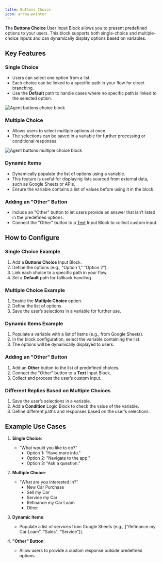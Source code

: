 ```yaml
---
title: Buttons Choice
icon: arrow-pointer
---
```


The **Buttons Choice** User Input Block allows you to present predefined options to your users. This block supports both single-choice and multiple-choice inputs and can dynamically display options based on variables.


## Key Features

### Single Choice
- Users can select one option from a list.  
- Each choice can be linked to a specific path in your flow for direct branching.  
- Use the **Default** path to handle cases where no specific path is linked to the selected option.

<Frame style={{ maxWidth: '800px' }}>
  <img src="/images/blocks/inputs/buttons-choice.png" alt="Agent buttons choice block" />
</Frame>

### Multiple Choice
- Allows users to select multiple options at once.  
- The selections can be saved in a variable for further processing or conditional responses.

<Frame style={{ maxWidth: '800px' }}>
  <img src="/images/blocks/inputs/buttons-multiple-choice.png" alt="Agent buttons multiple choice block" />
</Frame>

### Dynamic Items
- Dynamically populate the list of options using a variable.  
- This feature is useful for displaying lists sourced from external data, such as Google Sheets or APIs.  
- Ensure the variable contains a list of values before using it in the block.

### Adding an "Other" Button
- Include an "Other" button to let users provide an answer that isn’t listed in the predefined options.  
- Connect the "Other" button to a [Text](/editor/blocks/user-inputs/text) Input Block to collect custom input.

## How to Configure

### Single Choice Example
1. Add a **Buttons Choice** Input Block.  
2. Define the options (e.g., "Option 1," "Option 2").  
3. Link each choice to a specific path in your flow.  
4. Set a **Default** path for fallback handling.

### Multiple Choice Example
1. Enable the **Multiple Choice** option.  
2. Define the list of options.  
3. Save the user’s selections in a variable for further use.  

### Dynamic Items Example
1. Populate a variable with a list of items (e.g., from Google Sheets).  
2. In the block configuration, select the variable containing the list.  
3. The options will be dynamically displayed to users.

### Adding an "Other" Button
1. Add an **Other** button to the list of predefined choices.  
2. Connect the "Other" button to a **Text** Input Block.  
3. Collect and process the user’s custom input.

### Different Replies Based on Multiple Choices
1. Save the user’s selections in a variable.  
2. Add a **Condition** Logic Block to check the value of the variable.  
3. Define different paths and responses based on the user’s selections.

## Example Use Cases

1. **Single Choice**:  
   - "What would you like to do?"  
     - Option 1: "Have more info."  
     - Option 2: "Navigate to the app."  
     - Option 3: "Ask a question."

2. **Multiple Choice**:  
   - "What are you interested in?"  
     - New Car Purchase  
     - Sell my Car 
     - Service my Car  
     - Refinance my Car Loam
     - Other

3. **Dynamic Items**:  
   - Populate a list of services from Google Sheets (e.g., ["Refinance my Car Loam", "Sales", "Service"]).

4. **"Other" Button**:  
   - Allow users to provide a custom response outside predefined options.

